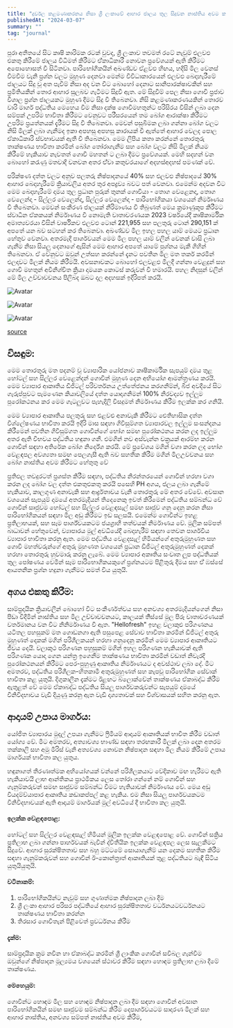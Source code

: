 ```yaml
---
title: "දුර්වල කළමණාකරනය නිසා ශ්‍රී ලංකාවේ ආහාර ජාලය තුල සිදුවන නාස්තිය අවම කර ගැනීමට ප්‍රවේශයක්"
publishedAt: "2024-03-07"
summary: ""
tag: "journal"
---
```


පුරා අතීතයේ සිට කෘෂි කාරිමක රටක් වුවද, ශ්‍රී ලංකාව තවමත් රටේ නැවුම් එලවඵ එකතු කිරීමේ ජාලය විධිමත් කිරීමට ඒ්කාධිකාරී නොවන ප්‍රවේශයක් ඇති කිරීමට අපොහොසත් වී සිටිනවා. පාරිභෝගිකයින් අඛණ්ඩව ඒළවඵ හිඟය, හදිසි මිල වෙනස් වීමවීම
වැනි ප්‍රශ්න වලට මුහුණ දෙනවා මෙන්ම විවිධාකාරයෙන් එලවඵ බෙදාහැරීමේ ජාලයට සිදු වූ අත පැවිම් නිසා අද වන විට බොහෝ දෙනාට සානිපාරක්ෂාවකින් සහ ප්‍රමිතියකින් තොර ආහාර 
සුලබව ගැටීමට සිදූවී ඇත. මේ සිදුවීම් පෙල නිසා ගොවි ප්‍රජාව විශාල ප්‍රශ්න ජාලයකට මුහුණ දීමට සිදු වී තිබෙනවා. නිසි කළමණාකරණයකින් තොරව  වාරි මාර්ග පද්ධතිය මෙහෙය වීම නිසා 
දක්ෂ ගොවිමහතුන්ට පරිසිරය විසින් ලබා දෙන සම්පක් උපරිම භාවිතා කිරීමට වෙනුවට පරීසරයෙන් තම ‌බෝග ආරාක්ෂා කිරීමට උපරිම ප්‍රයත්නයක් දැරීමට සිදු වී තිබෙනවා. මෙවන් පසුබිමක ලබා ගන්නා බෝග වලට නිසි මිලක් ලබා ගැනීමද ඉකා අපහසු අපහසු කාරායක් වී ඇත්තේ ආහාර වෙලද පොල ඒකාධීකාරි ස්වභාවයක් ඇතී වී තිබෙනවා.
මෙම ලිපිය කතා කරන්නේ තොරතුරු තාක්ෂණය භාවීතා කරමින් බෝග තෝරාගැනීම සහ බෝග වලට නිසි මිලක් නියම කිරීමේ හැකියාව නැවතත් ගොවි මහතන් ට ලබා දීමට ප්‍රවේශයක්.
මෙහි සදහන් වන බොහෝ කරැණු මතවාදි වනවන අතර ඒ්වා කතුවරයාගේ අදහස්අදහස් පමණක් වේ.

පරික්ෂණ දත්ත වලට අනුව පලතරු නිෂ්පාදනයේ 40% සහ එලවඵ නිෂ්පාදයේ 30% ආහාර බෙදාහැරීමේ ක්‍රියාවලිය අතර තුර අපද්‍රව්‍ය බවට පත් වෙනවා. එමෙන්ම අදවන විට මෙම බෙදාහැරීමේ දාමය තුල ප්‍රධාන පුරුක් තුනක් ගොවියා - තොග වෙළෙනදා, තොග වෙලෙන්දා - සිල්ලර වෙලෙන්දා, සිල්ලර වෙලෙන්දා - පාරිභෝගිකයා වශයෙන් නිර්මෘණය වී තිබෙනවා.
මෙවන් සංකීරණ ජාලයක් නිරිමාණය වී තිබුණත් මෙය ක්‍රමාණුකූප කිරීම‌ට ස්වාධීන ඒකකයක් නිර්මාණය වී නොමැති වාතාවරණයක 2023 වර්ෂයේදී කෘෂිකාර්මික අමාත්‍යවරයා විසින් වාර්ෂිකව එලවඵ ටොන් 221,955 සහ පලතුරු ටොන් 290,151 ක් අපතේ යන බව සටහන් කර තිබෙනවා. අඛණ්ඩව මිල ඉහල පහල යාම් මෙයට ප්‍රධාන හේතුව වෙනවා. අතරමැදි පාර්ශවයන් මෙම මිල පහල යාම් වලින් වෙනක් වාසි ලබා ගැනීම නිසා සියලු දෙනාගේ ඇසින් මෙම ආහාර අපතේ යාමේ පුශ්නය මැකී ගිහින් තිබෙනවා. ඒ වේනුවට ඔවුන් උත්සහ කරන්නේ දැනට පවතින මිල මත තර්ක කරමින් එලදාවට මිලක් නියම කිරීමයි.
අවසනාවකට බොහෝ එලවළඵ මිලදී ගන්නා වෙළදුන් සහ ගොවි මහතුන් අවීනිශ්චිත ක්‍රියා දාමයක කොටස් කරුවන් වී හමාරයි. පහල නිදසුන් වලින් මේ මිල උච්චාවචනය පිලිබද ඔබට දල අදහසක් ඉදිරිපත් කරයි.

![Avatar](/images/blog-post-1/figure1.png)

![Avatar](/images/blog-post-1/figure2.png)

![Avatar](/images/blog-post-1/figure3.png)

[source](http://www.statistics.gov.lk/DashBoard/Prices/)

## විසඳුම:

මෙම තොරතුරු මත පදනම් වූ ව්‍යාපාරික යෝජනාව කෘෂිකාර්මික සැපයුම් දාමය තුළ හෝටල් සහ සිල්ලර වෙළෙන්දන් ගොවීන් මුහුණ දෙන අභියෝග ආමන්ත්‍රණය කරයි. මෙම ව්‍යාපාර ආකෘතිය ඩිජිටල් පරිවර්තනය උත්තේජනය කරගනිම්න්, බීජ අවදීයේ සිට ගැරුප්පුවට පැමණෙන කියාවලියේ දත්ත යොදාගනිමන් 100% නිරවද්‍යව ඉල්ලුම පුරෝකථනය කර මෙම ගැටලුවට පැහැදිලි විසදුමත් නිර්මාණය කිරීම ඉලක්ක කර ගනියි.

මෙම ව්‍යාපාර ආකෘතිය පලතුරු සහ එළවළු අනාවැකි කිරීමට ඓතිහාසික දත්ත විශ්ලේෂණය භාවිතා කරයි
ඉදිරි මාස සඳහා ගිවිසුම්ගත ව්‍යාපාරවල ඉල්ලුම සංසන්දනය කිරීමෙන්
පවතින ගිවිසුම්ගත ගොවීන්ගේ භෝග සමඟ පුරෝකථනය කරන ලද ඉල්ලුම අතර ඇති විභවය පද්ධතිය හඳුනා ගනී.
එමගින් නව අස්වැන්න චක්‍රයක් ආරම්භ කරන ගොවීන් සඳහා අතිරේක බෝග නිර්දේශ කරයි. මේ
ප්‍රවේශය මගින් වගා කරන ලද භෝග වෙළඳපල අවශ්‍යතා සමඟ පෙලගැසී ඇති බව සහතික කිරීම මගින් මිලඋවචනය සහ බෝග නාස්තිය අවම කිරීමට හේතුතු වේ

ප්‍රතිඵල තවදුරටත් ප්‍රශස්ත කිරීම සඳහා, පද්ධතිය නිරන්තරයෙන් ගොවීන් හරහා වගා කරන ලද බෝග වල දත්ත එකතුඑකතු කරයි
පසෙහි PH අගය, ජලය ලබා ගැනීමේ හැකියාව, කාලගුණ අනාවැකි සහ ආර්ද්‍රතාවය වැනි තොරතුරු මේ අතර වේවේ.
අවසාන වශයෙන් සැපයුම් දාමයේ අතරමැදියන් තිදෙනෙකු ඉවත් කිරීමෙන් පද්ධතිය සම්බන්ධ වේ
ගොවීන් සෘජුවම හෝටල් සහ සිල්ලර වෙළඳසැල් සමඟ සෘජුව ගනු දෙනු කරන නිසා පාරිභෝගිකයන් සඳහා මිල අඩු කිරීමට ඉඩ සලසයි.
එමෙන්ම ගොවීන්ට ඉහළ ප්‍රතිලාභයක්, සහ සෑම පාර්ශ්වයකටම ජයග්‍රාහී තත්වයක් නිර්මාණය වේ.
මුලික සම්පත් බාධාවන් හේතුවෙන්, ව්‍යාපාරය මුල් අවධියේදී බෙදාහැරීම් සඳහා තෙවන පාර්ශවීය ව්‍යාපාර භාවිතා කරනු ඇත. මෙම පද්ධතිය වෙළදසැල් හිමියන්ගේ අතුරුමුහුණත සහ ගොවී මහත්වරුන්ගේ අතුරු මුහණත වශයෙන් ප්‍රධාන ඩිජිටල් අතුරුමුහුණත් දෙකක් හරහා තොරතුරු හුවමාරු කරනු ලැබේ.
මෙම ව්‍යාපාර අකෘතිය සංවෘත ලූප පද්ධතියක් තුල පෝෂණය වෙමින් සෑම පාරිභොගිකයකුගේ ප්‍රශ්නයටම පිළිතුරු දීමය සහ ඒ් ඹස්සේ ආයතනික ප්‍රශ්න හදුනා ගැනීමට සමත් විය යුතුයි.

## අගය එකතු කිරීම:

සාම්ප්‍රදායික ක්‍රියාවලීන් බොහෝ විට සංකීර්ණත්වය සහ අනවශ්‍ය අතරමැදියන්ගෙන් නිසා පීඩා විදීමින් නාස්තිය සහ මිල උච්චාවචනයට, කාලයක් ති්ස්සේ මුල පිරූ වාතාවරණයක් වර්තමානය වන විට නිනිර්මාණය වී ඇත.
"Hellofresh" ඉහළ වලාකුළු පරිගණනය යටිතල පහසුකම් මත ගොඩනගා ඇති පසුපෙළ සේවාව භාවිතා කරමින් ඩිජිටල් අතුරු මුහුණත් දෙකක් මගින් පරිශීලකයන් හරහා ගනුදෙනු කරමින් මෙ‌ම ව්‍යාපාර ආකෘතියට ජීවය දෙයි. වලාකුථ පරිගණන පහුසුකම් මගින් ඉහල පරිගණන හැකියාවක් ඇති පරිගණක යොදා ගෙන යන්ත්‍ර ඉගෙනීම තාක්ෂණය භාවිතා කරමින් වඩාත් නිවැරදි පුරෝකථනයන් කිරීමට පෙර-පුහුණු ආකෘතිය නිර්මාණයට ද අවස්ථාව ලබා දේ.
මීට අමතරව, පද්ධතිය පරිශීලක-හිතකාමී අතුරුමුහුණත් සහ කැපවූ පාරිභෝගික සේවාක් භාවිතා කළ යුතුයි.
දිගුකාලීන දැක්මට ඊළඟට බ්ලොක්චේන් තාක්ෂණය ඒකාබද්ධ කිරීම ඇතුළත් වේ
මෙම ඒකාබද්ධ පද්ධතිය සියලු පාර්ශවකරුවන්ට සැපයුම් දාමයේ විනිවිදභාවය වැඩි දියුණු කරනු ඇත
වැඩි දෘශ්‍යතාවක් සහ විශ්වාසයක් සහිත කරනු ඇත.

## ආදායම් උපාය මාර්ගය:

යෝජිත ව්‍යාපාරය මුදල් උපයා ගැනීමට ෆ්‍රීමියම් ආදායම් ආකෘතියක් භාවිත කිරීම වඩාත් යෝග්‍ය වේ.  මීට අමතරව,
අත්‍යාවශ්‍ය භාණ්ඩ සඳහා තරඟකාරී මිලක් ලබා දෙන අතරම තක්කාලි සහ අමු මිරිස් වැනි අත්‍යවශ්‍ය නොවන නිෂ්පාදන සඳහා මිල නියම කිරීමේ උපාය මාර්ගයක් භාවිතා කල යුතුය.

හඳුනාගත් තීරණාත්මක අභියෝගයක් වන්නේ පරිශීලකයාට වේදිකාව මඟ හැරීමට ඇති හැකියාවයි
ලාභ ආන්තිකය ප්‍රාථමිකය ලෙස තෝරා ගන්නේ නම් ගොවීන් සහ ගැනුම්කරුවන් සමඟ සෘජුවම සම්බන්ධ වීමට හැතියාවක් නිර්මාණය වේ.
මෙය අඩු වියදම්ව්යාපාර ආකෘතිය කඩාකප්පල් කළ හැකිය. එම නිසා සියලු පාර්ශවයකටම විනිවිදභාවයක් ඇති ආදායම් මාර්ගයක් මුල් අවධියේ දී භාවිතා කල යුතුයි.


#### ඉලක්ක වෙළඳපොළ:

හෝටල් සහ සිල්ලර වෙළඳසැල් හිමියන් මූලික ඉලක්ක වෙළඳපොළ වේ. ගොවීන් සක්‍රිය ප්‍රතිලාභ ලබා ගන්නා පාර්හවයක් බැවින් ද්විතීයික ඉලක්ක වෙළඳපල ලෙස සැලකීමට සිදුවේ.
ආහාර සුරක්ෂිතතාව සහ බහු මට්ටමේ සොයාගැනීම් යන දෙකම සහතික කිරීම සඳහා
ගැනුම්කරුවන් සහ ගොවීන් ඊ-කොන්ත්‍රාත් ආකෘතියක් තුළ පද්ධතියට බැඳී සිටිය යුතුයියුතුයි.

#### වටිනාකම්: 

1. පාරිභෝගිකයින්ට නැවුම් සහ ගුණාත්මක නිෂ්පාදන ලබා දීම
2. ශ්‍රී ලංකා ආහාර පරිසර පද්ධතියේ ආහාර සුරක්ෂිතතාව වර්ධනයටවර්ධනයට තාක්ෂණය භාවිතා කරන්න
3. තිරසාර ගොවිතැන් පිළිවෙත් ප්‍රවර්ධනය කිරීම

#### දැක්ම:

සාම්ප්‍රදායික ක්‍රම නවීන හා ඒකාබද්ධ කරමින් ශ්‍රී ලාංකික ගොවීන් සවිබල ගැන්වීම
ඔවුන්ගේ නිෂ්පාදන මූල්‍යමය වශයෙන් ස්ථාවර කිරීම සඳහා හොඳම ප්‍රතිලාභ ලබා දීමේ තාක්ෂණය.

#### මෙහෙයුම:
ගොවීන්ට හොඳම මිල සහ හොඳම නිෂ්පාදන ලබා දීම සඳහා ගොවීන් අවසාන පාරිභෝගිකයින් සමඟ සෘජුවම සම්බන්ධ කිරීම
දෙපාර්ශවයටම සාදාරණ මිලක් සහ ආහාර නාස්තිය, අනවශ්‍ය සම්පත් නාස්තිය අවම කිරීම,